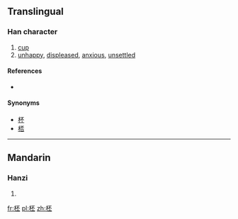 ==Translingual==

===Han character===
{{Han char|rn=75|rad=木|as=05|sn=9|four=4191<sub>9</sub>|canj=木一火一 (DMFM)|ids=⿰[[木]][[丕]]}}

# [[cup]]
# [[unhappy]], [[displeased]], [[anxious]], [[unsettled]]

====References====
* {{Han ref|kx=0521.110|dkj=14669|hdz=21180.010|uh=67F8|ud=26616|bh=CF42|bd=53058}}

====Synonyms====
*[[杯]]
*[[桮]]

----

==Mandarin==

===Hanzi===
{{cmn-hanzi|pin=[[pēi]] ([[pei1]])|wg=p'ei<sup>1</sup>}}

# {{defn|lang=cmn|sort=木05}}

[[fr:柸]]
[[pl:柸]]
[[zh:柸]]